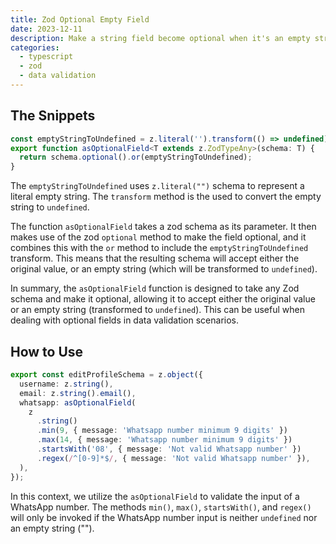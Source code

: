 ```yaml
---
title: Zod Optional Empty Field
date: 2023-12-11
description: Make a string field become optional when it's an empty string
categories:
  - typescript
  - zod
  - data validation
---
```


## The Snippets

```ts
const emptyStringToUndefined = z.literal('').transform(() => undefined);
export function asOptionalField<T extends z.ZodTypeAny>(schema: T) {
  return schema.optional().or(emptyStringToUndefined);
}
```

The `emptyStringToUndefined` uses `z.literal("")` schema to represent a literal empty string. The `transform` method is the used to convert the empty string to `undefined`.

The function `asOptionalField` takes a zod schema as its parameter. It then makes use of the zod `optional` method to make the field optional, and it combines this with the `or` method to include the `emptyStringToUndefined` transform. This means that the resulting schema will accept either the original value, or an empty string (which will be transformed to `undefined`).

In summary, the `asOptionalField` function is designed to take any Zod schema and make it optional, allowing it to accept either the original value or an empty string (transformed to `undefined`). This can be useful when dealing with optional fields in data validation scenarios.

## How to Use

```ts
export const editProfileSchema = z.object({
  username: z.string(),
  email: z.string().email(),
  whatsapp: asOptionalField(
    z
      .string()
      .min(9, { message: 'Whatsapp number minimum 9 digits' })
      .max(14, { message: 'Whatsapp number minimum 9 digits' })
      .startsWith('08', { message: 'Not valid Whatsapp number' })
      .regex(/^[0-9]*$/, { message: 'Not valid Whatsapp number' }),
  ),
});
```

In this context, we utilize the `asOptionalField` to validate the input of a WhatsApp number. The methods `min()`, `max()`, `startsWith()`, and `regex()` will only be invoked if the WhatsApp number input is neither `undefined` nor an empty string ("").
